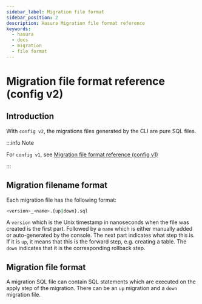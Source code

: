 ```yaml
---
sidebar_label: Migration file format
sidebar_position: 2
description: Hasura Migration file format reference
keywords:
  - hasura
  - docs
  - migration
  - file format
---
```


# Migration file format reference (config v2)

## Introduction

With `config v2`, the migrations files generated by the CLI are pure SQL
files.

:::info Note

For `config v1`, see [Migration file format reference (config v1)](/graphql/core/migrations/config-v1/reference/migration-file-format.mdx)

:::

## Migration filename format

Each migration file has the following format:

```bash
<version>_<name>.{up|down}.sql
```

A `version` which is the Unix timestamp in nanoseconds when the file was
created is the first part. Followed by a `name` which is either manually
added or auto-generated by the console. The next part indicates what
step this is. If it is `up`, it means that this is the forward step,
e.g. creating a table. The `down` indicates that it is the corresponding
rollback step.

## Migration file format

A migration SQL file can contain SQL statements which are executed on
the apply step of the migration. There can be an `up` migration and a
`down` migration file.
